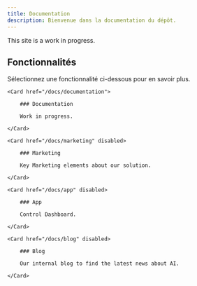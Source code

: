 ```yaml
---
title: Documentation
description: Bienvenue dans la documentation du dépôt.
---
```


<Callout>
    This site is a work in progress.
</Callout>

## Fonctionnalités

Sélectionnez une fonctionnalité ci-dessous pour en savoir plus.

<div className="grid sm:grid-cols-2 gap-4 mt-6">

```
<Card href="/docs/documentation">

    ### Documentation

    Work in progress.

</Card>

<Card href="/docs/marketing" disabled>

    ### Marketing

    Key Marketing elements about our solution.

</Card>

<Card href="/docs/app" disabled>

    ### App

    Control Dashboard.

</Card>

<Card href="/docs/blog" disabled>

    ### Blog

    Our internal blog to find the latest news about AI.

</Card>
```

</div>
